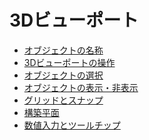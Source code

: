 # 3Dビューポート

  - [オブジェクトの名称](./3d-viewport/object-names)
  - [3Dビューポートの操作](./3d-viewport/operating-the-3d-viewport)
  - [オブジェクトの選択](./3d-viewport/object-selection)
  - [オブジェクトの表示・非表示](./3d-viewport/displaying-and-hiding)
  - [グリッドとスナップ](./3d-viewport/grid-and-snap)
  - [構築平面](./3d-viewport/construction-plane)
  - [数値入力とツールチップ](./3d-viewport/numeric-input-and-tooltip)

